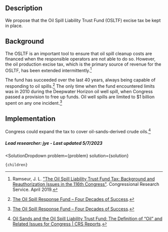 

## Description

 We propose that the Oil Spill Liability Trust Fund (OSLTF) excise tax be kept in place.

## Background 

The OSLTF is an important tool to ensure that oil spill cleanup costs are financed when the responsible operators are not able to do so. However, the oil production excise tax, which is the primary source of revenue for the OSLTF, has been extended intermittently.[^"1"] 

The fund has succeeded over the last 40 years, always being capable of responding to oil spills.[^"2"] The only time when the fund encountered limits was in 2010 during the Deepwater Horizon oil well spill, when Congress passed a provision to free up funds. Oil well spills are limited to $1 billion spent on any one incident.[^"2"]


## Implementation

Congress could expand the tax to  cover oil-sands-derived crude oils.[^"3"]

##### Lead researcher: jye - Last updated 5/7/2023


[^"1"]: Ramseur, J. L. ["The Oil Spill Liability Trust Fund Tax: Background and Reauthorization Issues in the 116th Congress"](https://crsreports.congress.gov/product/details?prodcode=IF11160). Congressional Research Service. April 2019.

[^"2"]:  [The Oil Spill Response Fund – Four Decades of Success](https://meridian.allenpress.com/iosc/article/2014/1/2146/198375/The-Oil-Spill-Response-Fund-Four-Decades-of).
[^"3"]:  [Oil Sands and the Oil Spill Liability Trust Fund: The Definition of “Oil” and Related Issues for Congress | CRS Reports](https://crsreports.congress.gov/product/pdf/R/R43128).

  <SolutionDropdown 
    problem={problem} 
    solution={solution}
  >
    {children}
  </SolutionDropdown>